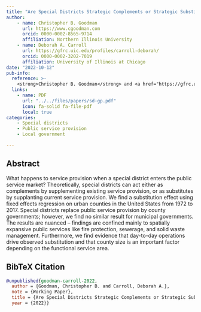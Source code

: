 ```yaml
---
title: "Are Special Districts Strategic Complements or Strategic Substitutes?"
author: 
    - name: Christopher B. Goodman
      url: https://www.cgoodman.com
      orcid: 0000-0002-8565-9714
      affiliation: Northern Illinois University
    - name: Deborah A. Carroll
      url: https://gfrc.uic.edu/profiles/carroll-deborah/
      orcid: 0000-0002-3202-7019
      affiliation: University of Illinois at Chicago
date: "2022-10-12"
pub-info:
  reference: >-
    <strong>Christopher B. Goodman</strong> and <a href="https://gfrc.uic.edu/profiles/carroll-deborah/">Deborah A. Carroll</a>. “Are Special Districts Strategic Complements or Strategic Substitutes?”
  links:
    - name: PDF
      url: "../../files/papers/sd-gp.pdf"
      icon: fa-solid fa-file-pdf
      local: true
categories:
    - Special districts
    - Public service provision 
    - Local government

---
```


## Abstract
What happens to service provision when a special district enters the public service market? Theoretically, special districts can act either as complements by supplementing existing service provision, or as substitutes by supplanting current service provision. We find a substitution effect using fixed effects regression on urban counties in the United States from 1972 to 2017. Special districts replace public service provision by county governments; however, we find no similar result for municipal governments. The results are nuanced – findings are confined mainly to spatially expansive public services like fire protection, sewerage, and solid waste management. Furthermore, we find evidence that day-to-day operations drive observed substitution and that county size is an important factor depending on the functional service area.

## BibTeX Citation
```bib
@unpublished{goodman-carroll-2022,
  author = {Goodman, Christopher B. and Carroll, Deborah A.},
  note = {Working Paper},
  title = {Are Special Districts Strategic Complements or Strategic Substitutes?},
  year = {2022}}
```
